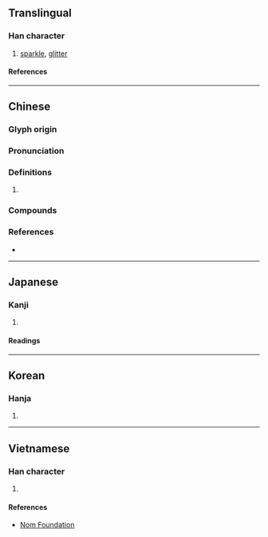 {{character info}}
==Translingual==

===Han character===
{{Han char|rn=85|rad=水|as=06|sn=9|four=39111|canj=EFMU|ids=⿰氵光}}

# [[sparkle]], [[glitter]]

====References====
{{Han ref|kx=0622.150|dkj=17419|dj=1018.130|hdz=31606.050|uh=6D38}}

----

==Chinese==
{{zh-forms}}

===Glyph origin===
{{Han etym}}

===Pronunciation===
{{zh-pron
|m=guāng,huǎng
|c=gwong1
|mc=y
|oc=y
|cat=a
}}
{{zh-attn-split}}

===Definitions===
{{zh-hanzi}}

# {{rfdef|zh}}

===Compounds===
{{zh-der|洸洸|洸洋}}

===References===
* {{R:twedu|B02081}}

----

==Japanese==

===Kanji===
{{ja-kanji|grade=|rs=水06}}

# {{rfdef|ja|sort=水06}}

====Readings====
{{ja-readings
|on=こう
|kun=ほの-か
}}

----

==Korean==

===Hanja===
{{ko-hanja|광}}

# {{rfdef|ko|sort=水06}}

----

==Vietnamese==

===Han character===
{{vi-readings|rs=水06|reading=thoáng}}

# {{rfdef|vi|sort=水06}}

====References====
* [http://nomfoundation.org/common/nom_details.php?codepoint=6d38 Nom Foundation]